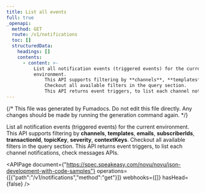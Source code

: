 ```yaml
---
title: List all events
full: true
_openapi:
  method: GET
  route: /v1/notifications
  toc: []
  structuredData:
    headings: []
    contents:
      - content: >-
          List all notification events (triggered events) for the current
          environment. 
              This API supports filtering by **channels**, **templates**, **emails**, **subscriberIds**, **transactionId**, **topicKey**, **severity**, **contextKeys**. 
              Checkout all available filters in the query section.
              This API returns event triggers, to list each channel notifications, check messages APIs.
---
```


{/* This file was generated by Fumadocs. Do not edit this file directly. Any changes should be made by running the generation command again. */}

List all notification events (triggered events) for the current environment. 
    This API supports filtering by **channels**, **templates**, **emails**, **subscriberIds**, **transactionId**, **topicKey**, **severity**, **contextKeys**. 
    Checkout all available filters in the query section.
    This API returns event triggers, to list each channel notifications, check messages APIs.

<APIPage document={"https://spec.speakeasy.com/novu/novu/json-development-with-code-samples"} operations={[{"path":"/v1/notifications","method":"get"}]} webhooks={[]} hasHead={false} />
